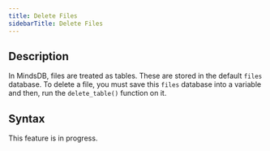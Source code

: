 ```yaml
---
title: Delete Files
sidebarTitle: Delete Files
---
```


## Description

In MindsDB, files are treated as tables. These are stored in the default `files` database. To delete a file, you must save this `files` database into a variable and then, run the `delete_table()` function on it.

## Syntax

<Info>
This feature is in progress.
</Info>
